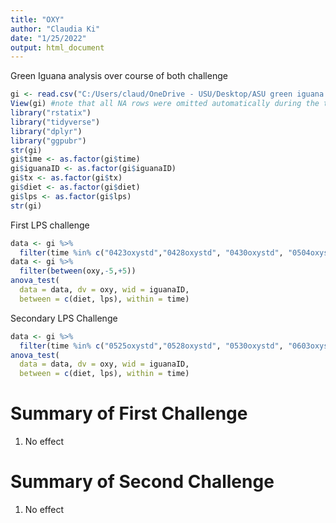 ```yaml
---
title: "OXY"
author: "Claudia Ki"
date: "1/25/2022"
output: html_document
---
```

Green Iguana analysis over course of both challenge

```r
gi <- read.csv("C:/Users/claud/OneDrive - USU/Desktop/ASU green iguana 2021/greeniguanaAnalysis/modData/OXYlong.csv")
View(gi) #note that all NA rows were omitted automatically during the transposal
library("rstatix")
library("tidyverse")
library("dplyr")
library("ggpubr")
str(gi)
gi$time <- as.factor(gi$time)
gi$iguanaID <- as.factor(gi$iguanaID)
gi$tx <- as.factor(gi$tx)
gi$diet <- as.factor(gi$diet)
gi$lps <- as.factor(gi$lps)
str(gi)
```
First LPS challenge
```r
data <- gi %>%
  filter(time %in% c("0423oxystd","0428oxystd", "0430oxystd", "0504oxystd", "0511oxystd","0525oxystd")) 
data <- gi %>%
  filter(between(oxy,-5,+5))
anova_test(
  data = data, dv = oxy, wid = iguanaID,
  between = c(diet, lps), within = time) 
```
Secondary LPS Challenge
```r
data <- gi %>%
  filter(time %in% c("0525oxystd","0528oxystd", "0530oxystd", "0603oxystd", "0610oxystd","0624oxystd")) 
anova_test(
  data = data, dv = oxy, wid = iguanaID,
  between = c(diet, lps), within = time) 
```
# Summary of First Challenge
1) No effect

# Summary of Second Challenge
1) No effect
